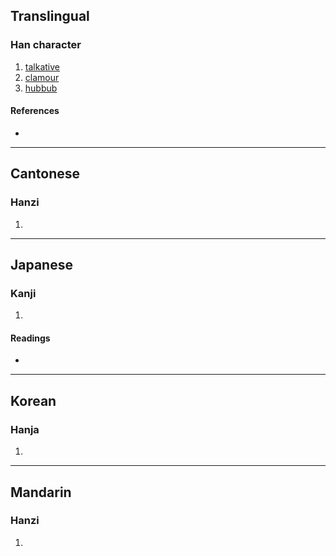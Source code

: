 {{character info/new}}
==Translingual==

===Han character===
{{Han char|rn=30|rad=口|as=05|sn=8|four=67040|canj=RVE|ids=⿰口奴}}

# [[talkative]]
# [[clamour]]
# [[hubbub]]

====References====
* {{Han ref|kx=0183.030|dkj=03460|dj=0402.040|hdz=10610.030|uh=5476|ud=21622|bh=A94C|bd=43340}}

----

==Cantonese==

===Hanzi===
{{yue-hanzi|jyut=naau4|y=naau4}}

# {{defn|lang=yue|sort=口05}}

----

==Japanese==

===Kanji===
{{ja-kanji|grade=|rs=口05}}

# {{defn|lang=ja|sort=口05}}

====Readings====
* {{ja-readings|on=[[ど]] (do), [[どう]] (dō)|kun=[[かまびすし]] (kamabisushi)}}

----

==Korean==

===Hanja===
{{ko-hanja|hangeul=노|rv=no|mr=no}}

# {{defn|lang=ko|sort=口05}}

----

==Mandarin==

===Hanzi===
{{cmn-hanzi|pin=[[náo]] ([[nao2]])|wg=nao<sup>2</sup>}}

# {{defn|lang=cmn|sort=口05}}